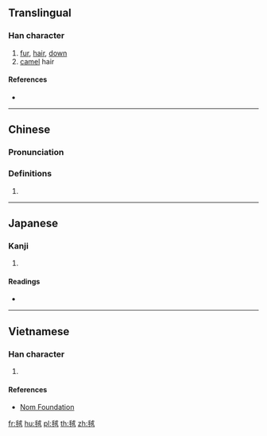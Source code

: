 {{character info/new}}
==Translingual==

===Han character===
{{Han char|rn=82|rad=毛|as=06|sn=10|four=23715|canj=HUIJ|ids=⿺毛戎}}

# [[fur]], [[hair]], [[down]]
# [[camel]] hair

====References====
* {{Han ref|kx=0593.010|dkj=16819|dj=0985.110|hdz=31996.220|uh=6BE7|ud=27623|bh=D243|bd=53827}}

----

==Chinese==
{{zh-forms}}

===Pronunciation===
{{zh-pron
|m=róng
|c=jung4
|mc=
|oc=
|ma=
|cat=n
}}

===Definitions===
{{zh-hanzi}}

# {{rfdef|lang=zh}}

----

==Japanese==

===Kanji===
{{ja-kanji|grade=|rs=毛06}}

# {{defn|lang=ja|sort=毛06}}

====Readings====
* {{ja-readings|on=[[じゅう]] (jū), [[にゅ]] (nyu)|kun=}}

----

==Vietnamese==

===Han character===
{{vi-readings|rs=毛06| hanviet = nhung}}

# {{defn|lang=vi|sort=毛06}}

====References====
*[http://nomfoundation.org/common/nom_details.php?codepoint=6be7 Nom Foundation]

[[fr:毧]]
[[hu:毧]]
[[pl:毧]]
[[th:毧]]
[[zh:毧]]